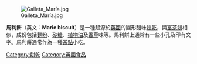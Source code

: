 [[File:Galleta_María.jpg|thumb]]

'''馬利餅'''（英文：'''Marie biscuit'''）是一種起源於[[英國|英國]]的圓形甜味[[餅乾|餅乾]]，與[[富茶餅|富茶餅]]相似，成份包括[[麵粉|麵粉]]、[[砂糖|砂糖]]、[[植物油|植物油]]及[[香草|香草]]味等。馬利餅上通常有一些小孔及印有文字。馬利餅通常作為一種[[茶點|茶點]]小吃。

{{food-stub}}

[[Category:餅乾|Category:餅乾]]
[[Category:英國食品|Category:英國食品]]